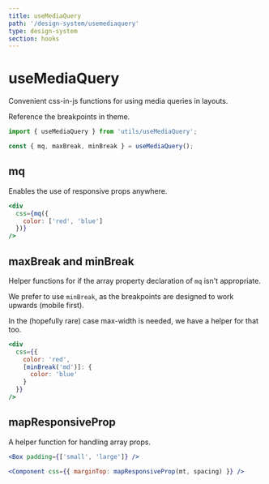 ```yaml
---
title: useMediaQuery
path: '/design-system/usemediaquery'
type: design-system
section: hooks
---
```


# useMediaQuery

Convenient css-in-js functions for using media queries in layouts.

Reference the breakpoints in theme.

```jsx
import { useMediaQuery } from 'utils/useMediaQuery';

const { mq, maxBreak, minBreak } = useMediaQuery();
```

## mq

Enables the use of responsive props anywhere.

```jsx
<div
  css={mq({
    color: ['red', 'blue']
  })}
/>
```

## maxBreak and minBreak

Helper functions for if the array property declaration of `mq` isn't appropriate.

We prefer to use `minBreak`, as the breakpoints are designed to work upwards (mobile first).

In the (hopefully rare) case max-width is needed, we have a helper for that too.

```jsx
<div
  css={{
    color: 'red',
    [minBreak('md')]: {
      color: 'blue'
    }
  }}
/>
```

## mapResponsiveProp

A helper function for handling array props.

```jsx
<Box padding={['small', 'large']} />
```

```jsx
<Component css={{ marginTop: mapResponsiveProp(mt, spacing) }} />
```
